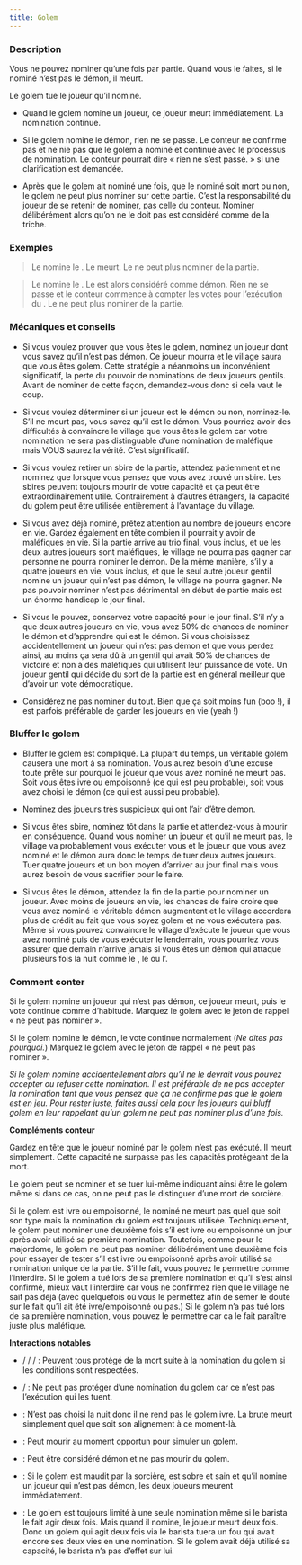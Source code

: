 ```yaml
---
title: Golem
---
```



<Role GOLEM header />

### Description

Vous ne pouvez nominer qu’une fois par partie. Quand vous le faites, si le nominé n’est pas le démon, il meurt.

Le golem tue le joueur qu’il nomine.

-   Quand le golem nomine un joueur, ce joueur meurt immédiatement. La nomination continue.

-   Si le golem nomine le démon, rien ne se passe. Le conteur ne confirme pas et ne nie pas que le golem a nominé et continue avec le processus de nomination. Le conteur pourrait dire « rien ne s’est passé. » si une clarification est demandée.

-   Après que le golem ait nominé une fois, que le nominé soit mort ou non, le golem ne peut plus nominer sur cette partie. C’est la responsabilité du joueur de se retenir de nominer, pas celle du conteur. Nominer délibérément alors qu’on ne le doit pas est considéré comme de la triche. 

### Exemples

> Le <Role GOLEM /> nomine le <Role CULTIVATEUR_DE_PAVOT />. Le <Role CULTIVATEUR_DE_PAVOT /> meurt. Le <Role GOLEM /> ne peut plus nominer de la partie.

> Le <Role GOLEM /> nomine le <Role RECLUS />. Le <Role RECLUS /> est alors considéré comme démon. Rien ne se passe et le conteur commence à compter les votes pour l’exécution du <Role RECLUS />. Le <Role GOLEM /> ne peut plus nominer de la partie.

### Mécaniques et conseils

- Si vous voulez prouver que vous êtes le golem, nominez un joueur dont vous savez qu’il n’est pas démon. Ce joueur mourra et le village saura que vous êtes golem. Cette stratégie a néanmoins un inconvénient significatif, la perte du pouvoir de nominations de deux joueurs gentils. Avant de nominer de cette façon, demandez-vous donc si cela vaut le coup.

- Si vous voulez déterminer si un joueur est le démon ou non, nominez-le. S’il ne meurt pas, vous savez qu’il est le démon. Vous pourriez avoir des difficultés à convaincre le village que vous êtes le golem car votre nomination ne sera pas distinguable d’une nomination de maléfique mais VOUS saurez la vérité. C’est significatif.

- Si vous voulez retirer un sbire de la partie, attendez patiemment et ne nominez que lorsque vous pensez que vous avez trouvé un sbire. Les sbires peuvent toujours mourir de votre capacité et ça peut être extraordinairement utile. Contrairement à d’autres étrangers, la capacité du golem peut être utilisée entièrement à l’avantage du village.

- Si vous avez déjà nominé, prêtez attention au nombre de joueurs encore en vie. Gardez également en tête combien il pourrait y avoir de maléfiques en vie. Si la partie arrive au trio final, vous inclus, et ue les deux autres joueurs sont maléfiques, le village ne pourra pas gagner car personne ne pourra nominer le démon. De la même manière, s’il y a quatre joueurs en vie, vous inclus, et que le seul autre joueur gentil nomine un joueur qui n’est pas démon, le village ne pourra gagner. Ne pas pouvoir nominer n’est pas détrimental en début de partie mais est un énorme handicap le jour final. 

- Si vous le pouvez, conservez votre capacité pour le jour final. S’il n’y a que deux autres joueurs en vie, vous avez 50% de chances de nominer le démon et d’apprendre qui est le démon. Si vous choisissez accidentellement un joueur qui n’est pas démon et que vous perdez ainsi, au moins ça sera dû à un gentil qui avait 50% de chances de victoire et non à des maléfiques qui utilisent leur puissance de vote. Un joueur gentil qui décide du sort de la partie est en général meilleur que d’avoir un vote démocratique.

- Considérez ne pas nominer du tout. Bien que ça soit moins fun (boo !), il est parfois préférable de garder les joueurs en vie (yeah !)

### Bluffer le golem

- Bluffer le golem est compliqué. La plupart du temps, un véritable golem causera une mort à sa nomination. Vous aurez besoin d’une excuse toute prête sur pourquoi le joueur que vous avez nominé ne meurt pas. Soit vous êtes ivre ou empoisonné (ce qui est peu probable), soit vous avez choisi le démon (ce qui est aussi peu probable).

- Nominez des joueurs très suspicieux qui ont l’air d’être démon.

- Si vous êtes sbire, nominez tôt dans la partie et attendez-vous à mourir en conséquence. Quand vous nominer un joueur et qu’il ne meurt pas, le village va probablement vous exécuter vous et le joueur que vous avez nominé et le démon aura donc le temps de tuer deux autres joueurs. Tuer quatre joueurs et un bon moyen d’arriver au jour final mais vous aurez besoin de vous sacrifier pour le faire.

- Si vous êtes le démon, attendez la fin de la partie pour nominer un joueur. Avec moins de joueurs en vie, les chances de faire croire que vous avez nominé le véritable démon augmentent et le village accordera plus de crédit au fait que vous soyez golem et ne vous exécutera pas. Même si vous pouvez convaincre le village d’exécute le joueur que vous avez nominé puis de vous exécuter le lendemain, vous pourriez vous assurer que demain n’arrive jamais si vous êtes un démon qui attaque plusieurs fois la nuit comme le <Role SHABALOTH />, le <Role PO /> ou l’<Role AL_HADIKHIA />.

### Comment conter

Si le golem nomine un joueur qui n’est pas démon, ce joueur meurt, puis le vote continue comme d’habitude. Marquez le golem avec le jeton de rappel « ne peut pas nominer ».

Si le golem nomine le démon, le vote continue normalement (_Ne dites pas pourquoi._) Marquez le golem avec le jeton de rappel « ne peut pas nominer ».

_Si le golem nomine accidentellement alors qu’il ne le devrait vous pouvez accepter ou refuser cette nomination. Il est préférable de ne pas accepter la nomination tant que vous pensez que ça ne confirme pas que le golem est en jeu. Pour rester juste, faites aussi cela pour les joueurs qui bluff golem en leur rappelant qu’un golem ne peut pas nominer plus d’une fois._

**Compléments conteur**

Gardez en tête que le joueur nominé par le golem n’est pas exécuté. Il meurt simplement. Cette capacité ne surpasse pas les capacités protégeant de la mort. 

Le golem peut se nominer et se tuer lui-même indiquant ainsi être le golem même si dans ce cas, on ne peut pas le distinguer d’une mort de sorcière.

Si le golem est ivre ou empoisonné, le nominé ne meurt pas quel que soit son type mais la nomination du golem est toujours utilisée. Techniquement, le golem peut nominer une deuxième fois s’il est ivre ou empoisonné un jour après avoir utilisé sa première nomination. Toutefois, comme pour le majordome, le golem ne peut pas nominer délibérément une deuxième fois pour essayer de tester s’il est ivre ou empoisonné après avoir utilisé sa nomination unique de la partie. S’il le fait, vous pouvez le permettre comme l’interdire. Si le golem a tué lors de sa première nomination et qu’il s’est ainsi confirmé, mieux vaut l’interdire car vous ne confirmez rien que le village ne sait pas déjà (avec quelquefois où vous le permettez afin de semer le doute sur le fait qu’il ait été ivre/empoisonné ou pas.) Si le golem n’a pas tué lors de sa première nomination, vous pouvez le permettre car ça le fait paraître juste plus maléfique.

**Interactions notables**

- <Role FOU /> / <Role MARIN /> / <Role HERBORISTE /> / <Fabled ARTISAN /> : Peuvent tous protégé de la mort suite à la nomination du golem si les conditions sont respectées.

- <Role PACIFISTE /> / <Role AVOCAT_DU_DIABLE /> : Ne peut pas protéger d’une nomination du golem car ce n’est pas l’exécution qui les tuent.

- <Role BRUTE /> : N’est pas choisi la nuit donc il ne rend pas le golem ivre. La brute meurt simplement quel que soit son alignement à ce moment-là.

- <Role INVENTEUR />: Peut mourir au moment opportun pour simuler un golem.

- <Role RECLUS /> : Peut être considéré démon et ne pas mourir du golem.

- <Role SORCIERE /> : Si le golem est maudit par la sorcière, est sobre et sain et qu’il nomine un joueur qui n’est pas démon, les deux joueurs meurent immédiatement. 

- <Role BARISTA /> : Le golem est toujours limité à une seule nomination même si le barista le fait agir deux fois. Mais quand il nomine, le joueur meurt deux fois. Donc un golem qui agit deux fois via le barista tuera un fou qui avait encore ses deux vies en une nomination. Si le golem avait déjà utilisé sa capacité, le barista n’a pas d’effet sur lui.
